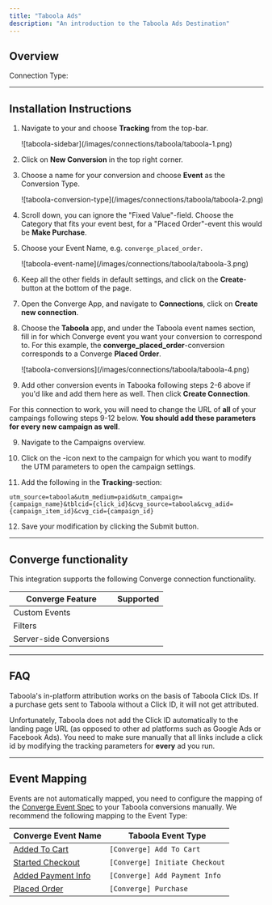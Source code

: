 ```yaml
---
title: "Taboola Ads"
description: "An introduction to the Taboola Ads Destination"
---
```



## Overview

Connection Type: <IconText text="Server-side" name="server" iconType="duotone" iconLocation="after"/> 

---

## Installation Instructions

<AccordionGroup >

<Accordion icon="list" title="Installation Instructions" >

1. Navigate to your <OutboundLink linkTarget="https://ads.taboola.com/" linkText="Taboola Ads Manager"/> and choose **Tracking** from the top-bar.
    <Frame>
    ![taboola-sidebar](/images/connections/taboola/taboola-1.png)
    </Frame>

2. Click on **New Conversion** in the top right corner.

3. Choose a name for your conversion and choose **Event** as the Conversion Type.
    <Frame>
    ![taboola-conversion-type](/images/connections/taboola/taboola-2.png)
    </Frame>

4. Scroll down, you can ignore the "Fixed Value"-field. Choose the Category that fits your event best, for a "Placed Order"-event this would be **Make Purchase**.

5. Choose your Event Name, e.g. `converge_placed_order`.
     <Frame>
    ![taboola-event-name](/images/connections/taboola/taboola-3.png) 
    </Frame>

6. Keep all the other fields in default settings, and click on the **Create**-button at the bottom of the page.

7. Open the Converge App, and navigate to **Connections**, click on **Create new connection**.

8. Choose the **Taboola** app, and under the Taboola event names section, fill in for which Converge event you want your conversion to correspond to. For this example, the **converge_placed_order**-conversion corresponds to a Converge **Placed Order**.
    <Frame>
    ![taboola-conversions](/images/connections/taboola/taboola-4.png)
    </Frame>

8. Add other conversion events in Tabooka following steps 2-6 above if you'd like and add them here as well. Then click **Create Connection**.

<Warning> For this connection to work, you will need to change the URL of **all** of your campaings following steps 9-12 below. **You should add these parameters for every new campaign as well**.  </Warning>

9. Navigate to the Campaigns overview.

10. Click on the <Icon name="pencil"/>-icon next to the campaign for which you want to modify the UTM parameters to open the campaign settings.

11. Add the following in the **Tracking**-section:

```
utm_source=taboola&utm_medium=paid&utm_campaign={campaign_name}&tblcid={click_id}&cvg_source=taboola&cvg_adid={campaign_item_id}&cvg_cid={campaign_id}
```

12. Save your modification by clicking the Submit button.


</Accordion>


</AccordionGroup>

---

## Converge functionality

This integration supports the following Converge connection functionality.

| Converge Feature        |       Supported       |
| ----------------------- | :-------------------: |
| Custom Events           | <Icon name="xmark" /> |
| Filters                 | <Icon name="check" /> |
| Server-side Conversions | <Icon name="xmark" /> |

--- 

## FAQ

<AccordionGroup>
<Accordion title="Why do I need to change my UTMs for the Taboola Connection and in-platform attribution to work?">
  Taboola's in-platform attribution works on the basis of Taboola Click IDs. If a purchase gets sent to Taboola without a Click ID, it will not get attributed.

  Unfortunately, Taboola does not add the Click ID automatically to the landing page URL (as opposed to other ad platforms such as Google Ads or Facebook Ads). You need to make sure manually that all links include a click id by modifying the tracking parameters for **every** ad you run. 
</Accordion>

</AccordionGroup>

---

## Event Mapping

Events are not automatically mapped, you need to configure the mapping of the [Converge Event Spec](/sources/converge-spec) to your Taboola conversions manually.
We recommend the following mapping to the Event Type:

| Converge Event Name                                             | Taboola Event Type    |
| --------------------------------------------------------------- | --------------------- |
| [Added To Cart](/sources/converge-spec#added-to-cart)           | `[Converge] Add To Cart`       |
| [Started Checkout](/sources/converge-spec#started-checkout)     | `[Converge] Initiate Checkout`  |
| [Added Payment Info](/sources/converge-spec#added-payment-info) | `[Converge] Add Payment Info` |
| [Placed Order](/sources/converge-spec#placed-order)             | `[Converge] Purchase`          |
